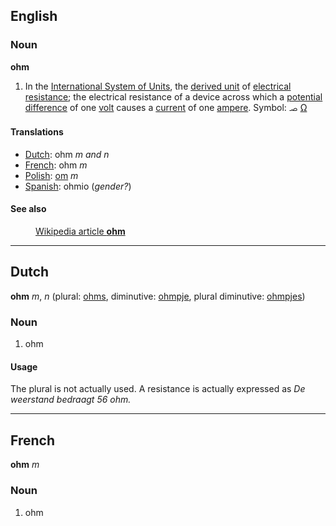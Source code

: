 ==English==
===Noun===
'''ohm'''

#In the [[International System of Units]], the [[derived unit]] of [[electrical resistance]]; the electrical resistance of a device across which a [[potential difference]] of one [[volt]] causes a [[current]] of one [[ampere]].  Symbol: &#2126; [[Ω]]

====Translations====
*[[Dutch]]: ohm ''m and n''
*[[French]]: ohm ''m''
*[[Polish]]: [[om]] ''m''
*[[Spanish]]: ohmio (''gender?'')

====See also====
:[[en:ohm|Wikipedia article '''ohm''']]

----

==Dutch==
'''ohm''' ''m'', ''n'' (plural: [[ohms]], diminutive: [[ohmpje]], plural diminutive: [[ohmpjes]])

===Noun===

# ohm

====Usage====
The plural is not actually used. A resistance is actually expressed as ''De weerstand bedraagt 56 ohm.''

----

==French==
'''ohm''' ''m''

===Noun===

# ohm